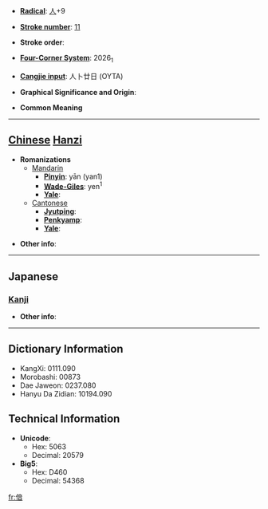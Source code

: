 * '''[[Wiktionary:Chinese radical index| Radical]]''': [[Wiktionary:Chinese radical index 人|人]]+9

* '''[[Wiktionary:Chinese total strokes index|Stroke number]]''': [[Wiktionary:Chinese total strokes index 11|11]]

* '''Stroke order''': 

* '''[[Wiktionary:Chinese four corner index|Four-Corner System]]''': 2026<sub>1</sub>

* '''[[Wiktionary:Chinese Cangjie index|Cangjie input]]''': 人卜廿日 (OYTA)

* '''Graphical Significance and Origin''': 

* '''Common Meaning'''

----

== [[Chinese]] [[Hanzi]] ==

* '''Romanizations'''
** [[Mandarin]]
*** '''[[Pinyin]]''': yān (yan1)
*** '''[[Wade-Giles]]''': yen<sup>1</sup>
*** '''[[Yale]]''': 
**[[Cantonese]]
***'''[[Jyutping]]''':
***'''[[Penkyamp]]''': 
***'''[[Yale]]''': 

* '''Other info''': 

----

==Japanese==
===[[Kanji]]===
{{kanji|on readings=[[えん]] (en), [[あん]] (an)|kun readings=[[きよい]] (kiyoi)}}

* '''Other info''':  

----

== Dictionary Information ==

* KangXi: 0111.090
* Morobashi: 00873
* Dae Jaweon: 0237.080
* Hanyu Da Zidian: 10194.090

== Technical Information ==

* '''Unicode''':
** Hex: 5063
** Decimal: 20579
* '''Big5''':
** Hex: D460
** Decimal: 54368

[[fr:偣]]